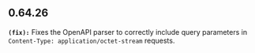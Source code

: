 ## 0.64.26
**`(fix):`** Fixes the OpenAPI parser to correctly include query parameters in `Content-Type: application/octet-stream` requests.


